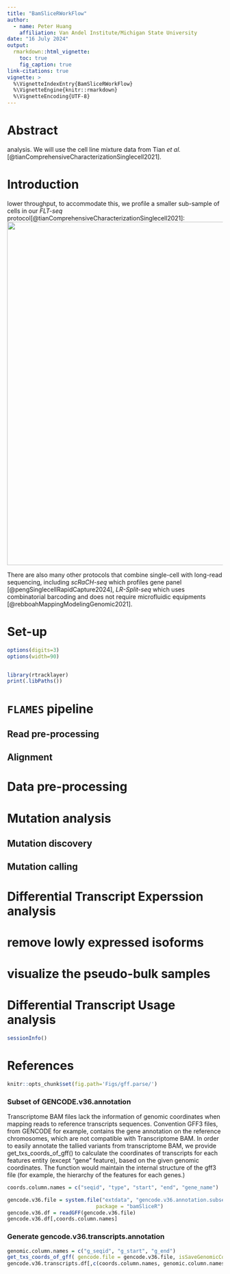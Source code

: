 ```yaml
---
title: "BamSliceRWorkFlow"
author:
  - name: Peter Huang
    affiliation: Van Andel Institute/Michigan State University
date: "16 July 2024"
output: 
  rmarkdown::html_vignette:
    toc: true
    fig_caption: true
link-citations: true
vignette: >
  %\VignetteIndexEntry{BamSliceRWorkFlow}
  %\VignetteEngine{knitr::rmarkdown}
  %\VignetteEncoding{UTF-8}
---
```


# Abstract
analysis. We will use the cell line mixture data from Tian *et al.*
[@tianComprehensiveCharacterizationSinglecell2021].

# Introduction
lower throughput, to accommodate this, we profile a smaller sub-sample of cells 
in our *FLT-seq* protocol[@tianComprehensiveCharacterizationSinglecell2021]:
![](FLT-seq.png){width=800px}

There are also many other protocols that combine single-cell with long-read
sequencing, including *scRaCH-seq* which profiles gene panel
[@pengSinglecellRapidCapture2024], *LR-Split-seq* which uses combinatorial
barcoding and does not require microfluidic equipments
[@rebboahMappingModelingGenomic2021].

# Set-up

```r
options(digits=3)
options(width=90)
```

```r
```

```r
library(rtracklayer)
print(.libPaths())

```

# `FLAMES` pipeline

## Read pre-processing

## Alignment

# Data pre-processing 

# Mutation analysis 

## Mutation discovery

## Mutation calling

# Differential Transcript Experssion analysis

# remove lowly expressed isoforms

# visualize the pseudo-bulk samples

# Differential Transcript Usage analysis

```r
sessionInfo()
```

# References


```r
knitr::opts_chunk$set(fig.path='Figs/gff.parse/')
```

### Subset of GENCODE.v36.annotation
Transcriptome BAM files lack the information of genomic coordinates when mapping reads 
to reference transcripts sequences. Convention GFF3 files, from GENCODE for example, contains
the gene annotation on the reference chromosomes, which are not compatible with Transcriptome
BAM. In order to easily annotate the tallied variants from transcriptome BAM, we provide 
get_txs_coords_of_gff() to calculate the coordinates of transcripts for each features entity (except "gene" feature),
based on the given genomic coordinates. The function would maintain the internal structure of the gff3 file (for example,
the hierarchy of the features for each genes.)

```r
coords.column.names = c("seqid", "type", "start", "end", "gene_name")

gencode.v36.file = system.file("extdata", "gencode.v36.annotation.subset.gff3", 
                             package = "bamSliceR")
gencode.v36.df = readGFF(gencode.v36.file)
gencode.v36.df[,coords.column.names]
```

### Generate gencode.v36.transcripts.annotation

```r
genomic.column.names = c("g_seqid", "g_start", "g_end")
get_txs_coords_of_gff( gencode.file = gencode.v36.file, isSaveGenomicCoords = TRUE) -> gencode.v36.transcripts.df
gencode.v36.transcripts.df[,c(coords.column.names, genomic.column.names)]
```
